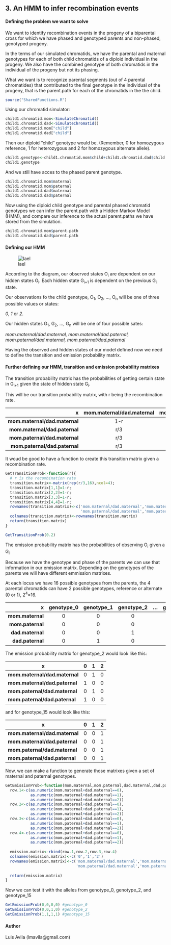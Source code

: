 3. An HMM to infer recombination events
-----------------------------
#### Defining the problem we want to solve
We want to identify recombination events in the progeny of a biparental cross for which
we have phased and genotyped parents and non-phased, genotyped progeny.

In the terms of our simulated chromatids, we have the parental and maternal genotypes
for each of both child chromatids of a diploid individual in the progeny. We also have
the combined genotype of both chromatids in the individual of the progeny but not its 
phasing.

What we want is to recognize parental segments (out of 4 parental chromatides) that 
contributed to the final genotype in the individual of the progeny, that is the
parent.path for each of the chromatids in the the child.

```r

source("SharedFunctions.R")


```

Using our chromatid simulator:

```r

child1.chromatid.mom<-SimulateChromatid()
child1.chromatid.dad<-SimulateChromatid()
child1.chromatid.mom["child"]
child1.chromatid.dad["child"]
```
Then our diploid "child" genotype would be. (Remember, 0 for homozygous reference,
1 for heterozygous and 2 for homozygous alternate allele).
```r
child1.genotype<-child1.chromatid.mom$child+child1.chromatid.dad$child
child1.genotype
```
And we still have acces to the phased parent genotype.
```r
child1.chromatid.mom$maternal
child1.chromatid.mom$paternal
child1.chromatid.dad$maternal
child1.chromatid.dad$paternal
```
Now using the diploid child genotype and parental phased chromatid genotypes
we can infer the parent.path with a Hidden Markov Model (HMM), and compare our inference
to the actual parent.paths we have stored from the simulation. 
```r
child1.chromatid.mom$parent.path
child1.chromatid.dad$parent.path
````
 
#### Defining our HMM
![lael](HMMdiagram.png)

According to the diagram, our observed states O~i~ are dependent on our hidden states G~i~.
Each hidden state G~i+1~ is dependent on the previous G~i~ state.

Our observations fo the child genotype, O~1~, O~2~, ..., O~n~ 
will be one of three possible values or states:

  *0*, *1* or *2*.

Our hidden states G~1~, G~2~, ..., G~n~ will be one of four possible sates:

*mom.maternal/dad.maternal, mom.maternal/dad.paternal, mom.paternal/dad.maternal, mom.paternal/dad.paternal *

Having the observed and hidden states of our model defined now we need to define the
transition and emission probability matrix.

#### Further defining our HMM, transition and emission probability matrixes
The transition probability matrix has the probabilities of getting certain state in G~i+1~ given
the state of hidden state G~i~.

This will be our transition probability matrix, with r being the recombination rate.


x               |mom.maternal/dad.maternal|mom.maternal/dad.paternal|mom.paternal/dad.maternal|mom.paternal/dad.paternal|
---------------:|:----------:|:----------:|:----------:|:----------:|
**mom.maternal/dad.maternal**| 1-r        |r/3         |r/3         |r/3         |
**mom.maternal/dad.paternal**| r/3        |1-r         | r/3        |r/3         | 
**mom.paternal/dad.maternal**|r/3         |r/3         | 1-r        |r/3         |
**mom.paternal/dad.paternal**|r/3         |r/3         | r/3        |1-r         |

It woud be good to have a function to create this transition matrix given a recombination rate.
```r
GetTransitionProb<-function(r){
  # r is the recombination rate
  transition.matrix<-matrix(rep(r/3,16),ncol=4);
  transition.matrix[1,1]=1-r;
  transition.matrix[2,2]=1-r;
  transition.matrix[3,3]=1-r;
  transition.matrix[4,4]=1-r;
  rownames(transition.matrix)<-c('mom.maternal/dad.maternal','mom.maternal/dad.paternal',
                                 'mom.paternal/dad.maternal','mom.paternal/dad.paternal')
  colnames(transition.matrix)<-rownames(transition.matrix)      
  return(transition.matrix)
}

GetTransitionProb(0.2)
```

The emission probability matrix has the probabilities of observing O~i~ given 
a G~i~

Because we have the genotype and phase of the parents we can use that information
in our emission matrix. Depending on the genotypes of the parents we will have different
emmission matrixes.

At each locus we have 16 possible genotypes from the parents, the 4 parental chromatids 
can have 2 possible genotypes, reference or alternate (0 or 1), 2^4^=16. 

x               |genotype_0|genotype_1|genotype_2|...         |genotype_15
---------------:|:--------:|:--------:|:--------:|:----------:|:----------:|
**mom.maternal**| 0        |0         |0         |            |1
**mom.paternal**| 0        |0         | 0        |            | 1
**dad.maternal**| 0        |0         | 1        |            |1
**dad.paternal**|0         |1         | 0        |            |1


The emission probability matrix for genotype_2 would look like this:


x                            |0           |       1     |2|
----------------------------|:----------:|:----------:|:----------:|
**mom.maternal/dad.maternal**|0           | 1          |0           |
**mom.maternal/dad.paternal**|1           |   0        | 0          |
**mom.paternal/dad.maternal**|0           |1           | 0          |
**mom.paternal/dad.paternal**|1           |0           | 0          |

and for  genotype_15 would look like this:

x                            |0           |       1    |2           |
-----------------------------|:----------:|:----------:|:----------:|
**mom.maternal/dad.maternal**|0           | 0          |1           |
**mom.maternal/dad.paternal**|0           |   0        | 1          |
**mom.paternal/dad.maternal**|0           |0           | 1          |
**mom.paternal/dad.paternal**|0           |0           | 1          |


Now, we can make a function to generate those matrixes given a set of maternal
and paternal genotypes.

```r
GetEmissionProb<-function(mom.maternal,mom.paternal,dad.maternal,dad.paternal){
  row.1<-c(as.numeric(mom.maternal+dad.maternal==0),
           as.numeric(mom.maternal+dad.maternal==1),
           as.numeric(mom.maternal+dad.maternal==2))
  row.2<-c(as.numeric(mom.maternal+dad.paternal==0),
           as.numeric(mom.maternal+dad.paternal==1),
           as.numeric(mom.maternal+dad.paternal==2)) 
  row.3<-c(as.numeric(mom.paternal+dad.maternal==0),
           as.numeric(mom.paternal+dad.maternal==1),
           as.numeric(mom.paternal+dad.maternal==2))
  row.4<-c(as.numeric(mom.paternal+dad.paternal==0),
           as.numeric(mom.paternal+dad.paternal==1),
           as.numeric(mom.paternal+dad.paternal==2))      
  
  emission.matrix<-rbind(row.1,row.2,row.3,row.4)
  colnames(emission.matrix)<-c('0','1','2')
  rownames(emission.matrix)<-c('mom.maternal/dad.maternal','mom.maternal/dad.paternal',
                               'mom.paternal/dad.maternal','mom.paternal/dad.paternal')
  
  return(emission.matrix)
}

```

Now we can test it with the alleles from genotype_0, genotype_2, and genotype_15
```r
GetEmissionProb(0,0,0,0) #genotype_0
GetEmissionProb(0,0,1,0) #genotype_2
GetEmissionProb(1,1,1,1) #genotype_15
```


#### Author
Luis Avila (lmavila@gmail.com)